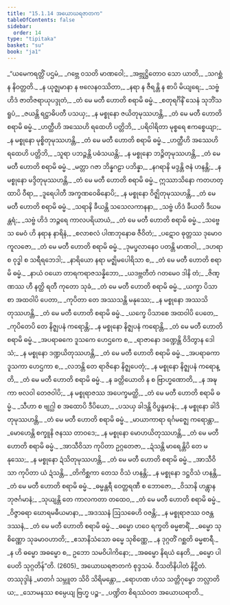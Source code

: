 ```yaml
---
title: "15.1.14 အယောဃရဇာတက"
tableOfContents: false
sidebar:
  order: 14
type: "tipitaka"
basket: "su"
book: "ja1"
---
```



<DynamicBreadcrumb />

<Division number="363" book="ja1" e="ch" v="22" p="353">

<Paragraph number="3228" type="verses" book="ja1">
_“ယမေကရတ္တိံ ပဌမံ,_  
_ဂဗ္ဘေ ဝသတိ မာဏဝေါ;_  
_အဗ္ဘုဋ္ဌိတောဝ သော ယာတိ,_  
_သဂစ္ဆံ န နိဝတ္တတိ._  

</Paragraph>

</Division>
<Division number="364" book="ja1" e="ch" v="22" p="354">

<Paragraph number="3229" type="verses" book="ja1">
_န ယုဇ္ဈမာနာ န ဗလေနဝဿိတာ,_  
_နရာ န ဇီရန္တိ န စာပိ မိယျရေ;_  
_သဗ္ဗံ ဟိဒံ ဇာတိဇရာယုပဒ္ဒုတံ,_  
_တံ မေ မတီ ဟောတိ စရာမိ ဓမ္မံ._  

</Paragraph>

</Division>
<Division number="365" book="ja1" e="ch" v="22" p="354">

<Paragraph number="3230" type="verses" book="ja1">
_စတုရင်္ဂိနိံ သေနံ သုဘိံသရူပံ,_  
_ဇယန္တိ ရဋ္ဌာဓိပတီ ပသယှ;_  
_န မစ္စုနော ဇယိတုမုဿဟန္တိ,_  
_တံ မေ မတီ ဟောတိ စရာမိ ဓမ္မံ._  

</Paragraph>

</Division>
<Division number="366" book="ja1" e="ch" v="22" p="354">

<Paragraph number="3231" type="verses" book="ja1">
_ဟတ္ထီဟိ အဿေဟိ ရထေဟိ ပတ္တိဘိ,_  
_ပရိဝါရိတာ မုစ္စရေ ဧကစ္စေယျာ;_  
_န မစ္စုနော မုစ္စိတုမုဿဟန္တိ,_  
_တံ မေ မတီ ဟောတိ စရာမိ ဓမ္မံ._  

</Paragraph>

</Division>
<Division number="367" book="ja1" e="ch" v="22" p="354">

<Paragraph number="3232" type="verses" book="ja1">
_ဟတ္ထီဟိ အဿေဟိ ရထေဟိ ပတ္တိဘိ,_  
_သူရာ ပဘဉ္ဇန္တိ ပဓံသယန္တိ;_  
_န မစ္စုနော ဘဉ္ဇိတုမုဿဟန္တိ,_  
_တံ မေ မတီ ဟောတိ စရာမိ ဓမ္မံ._  

</Paragraph>

</Division>
<Division number="368" book="ja1" e="ch" v="22" p="354">

<Paragraph number="3233" type="verses" book="ja1">
_မတ္တာ ဂဇာ ဘိန္နဂဠာ ပဘိန္နာ,_  
_နဂရာနိ မဒ္ဒန္တိ ဇနံ ဟနန္တိ;_  
_န မစ္စုနော မဒ္ဒိတုမုဿဟန္တိ,_  
_တံ မေ မတီ ဟောတိ စရာမိ ဓမ္မံ._  

</Paragraph>

</Division>
<Division number="369" book="ja1" e="ch" v="22" p="354">

<Paragraph number="3234" type="verses" book="ja1">
ဣဿာသိနော ကတဟတ္ထာပိ ဝီရာ,_  
_ဒူရေပါတီ အက္ခဏဝေဓိနောပိ;_  
_န မစ္စုနော ဝိဇ္ဈိတုမုဿဟန္တိ,_  
_တံ မေ မတီ ဟောတိ စရာမိ ဓမ္မံ._  

</Paragraph>

</Division>
<Division number="370" book="ja1" e="ch" v="22" p="354">

<Paragraph number="3235" type="verses" book="ja1">
_သရာနိ ခီယန္တိ သသေလကာနနာ,_  
_သဗ္ဗံ ဟိဒံ ခီယတိ ဒီဃမန္တရံ;_  
_သဗ္ဗံ ဟိဒံ ဘဉ္ဇရေ ကာလပရိယာယံ,_  
_တံ မေ မတီ ဟောတိ စရာမိ ဓမ္မံ._  

</Paragraph>

</Division>
<Division number="371" book="ja1" e="ch" v="22" p="355">

<Paragraph number="3236" type="verses" book="ja1">
_သဗ္ဗေသ မေဝံ ဟိ နရာန နာရိနံ,_  
_စလာစလံ ပါဏဘုနောဓ ဇီဝိတံ;_  
_ပဋောဝ ဓုတ္တဿ ဒုမောဝ ကူလဇော,_  
_တံ မေ မတီ ဟောတိ စရာမိ ဓမ္မံ._  

</Paragraph>

</Division>
<Division number="372" book="ja1" e="ch" v="22" p="355">

<Paragraph number="3237" type="verses" book="ja1">
_ဒုမပ္ဖလာနေဝ ပတန္တိ မာဏဝါ,_  
_ဒဟရာ စ ဝုဒ္ဓါ စ သရီရဘေဒါ;_  
_နာရိယော နရာ မဇ္ဈိမပေါရိသာ စ,_  
_တံ မေ မတီ ဟောတိ စရာမိ ဓမ္မံ._  

</Paragraph>

</Division>
<Division number="373" book="ja1" e="ch" v="22" p="355">

<Paragraph number="3238" type="verses" book="ja1">
_နာယံ ဝယော တာရကရာဇသန္နိဘော,_  
_ယဒဗ္ဘတီတံ ဂတမေဝ ဒါနိ တံ;_  
_ဇိဏ္ဏဿ ဟီ နတ္ထိ ရတီ ကုတော သုခံ,_  
_တံ မေ မတီ ဟောတိ စရာမိ ဓမ္မံ._  

</Paragraph>

</Division>
<Division number="374" book="ja1" e="ch" v="22" p="355">

<Paragraph number="3239" type="verses" book="ja1">
_ယက္ခာ ပိသာစာ အထဝါပိ ပေတာ,_  
_ကုပိတာ တေ အဿသန္တိ မနုဿေ;_  
_န မစ္စုနော အဿသိတုဿဟန္တိ,_  
_တံ မေ မတီ ဟောတိ စရာမိ ဓမ္မံ._  

</Paragraph>

</Division>
<Division number="375" book="ja1" e="ch" v="22" p="355">

<Paragraph number="3240" type="verses" book="ja1">
_ယက္ခေ ပိသာစေ အထဝါပိ ပေတေ,_  
_ကုပိတေပိ တေ နိဇ္ဈပနံ ကရောန္တိ;_  
_န မစ္စုနော နိဇ္ဈပနံ ကရောန္တိ,_  
_တံ မေ မတီ ဟောတိ စရာမိ ဓမ္မံ._  

</Paragraph>

</Division>
<Division number="376" book="ja1" e="ch" v="22" p="355">

<Paragraph number="3241" type="verses" book="ja1">
_အပရာဓကေ ဒူသကေ ဟေဌကေ စ,_  
_ရာဇာနော ဒဏ္ဍေန္တိ ဝိဒိတွာန ဒေါသံ;_  
_န မစ္စုနော ဒဏ္ဍယိတုဿဟန္တိ,_  
_တံ မေ မတီ ဟောတိ စရာမိ ဓမ္မံ._  

</Paragraph>

</Division>
<Division number="377" book="ja1" e="ch" v="22" p="355">

<Paragraph number="3242" type="verses" book="ja1">
_အပရာဓကာ ဒူသကာ ဟေဌကာ စ,_  
_လဘန္တိ တေ ရာဇိနော နိဇ္ဈပေတုံ;_  
_န မစ္စုနော နိဇ္ဈပနံ ကရောန္တိ,_  
_တံ မေ မတီ ဟောတိ စရာမိ ဓမ္မံ._  

</Paragraph>

</Division>
<Division number="378" book="ja1" e="ch" v="22" p="356">

<Paragraph number="3243" type="verses" book="ja1">
_န ခတ္တိယောတိ န စ ဗြာဟ္မဏောတိ,_  
_န အဍ္ဎကာ ဗလဝါ တေဇဝါပိ;_  
_န မစ္စုရာဇဿ အပေက္ခမတ္ထိ,_  
_တံ မေ မတီ ဟောတိ စရာမိ ဓမ္မံ._  

</Paragraph>

</Division>
<Division number="379" book="ja1" e="ch" v="22" p="356">

<Paragraph number="3244" type="verses" book="ja1">
_သီဟာ စ ဗျဂ္ဃါ စ အထောပိ ဒီပိယော,_  
_ပသယှ ခါဒန္တိ ဝိပ္ဖန္ဒမာနံ;_  
_န မစ္စုနော ခါဒိတုမုဿဟန္တိ,_  
_တံ မေ မတီ ဟောတိ စရာမိ ဓမ္မံ._  

</Paragraph>

</Division>
<Division number="380" book="ja1" e="ch" v="22" p="356">

<Paragraph number="3245" type="verses" book="ja1">
_မာယာကာရာ ရင်္ဂမဇ္ဈေ ကရောန္တာ,_  
_မောဟေန္တိ စက္ခူနိ ဇနဿ တာဝဒေ;_  
_န မစ္စုနော မောဟယိတုဿဟန္တိ,_  
_တံ မေ မတီ ဟောတိ စရာမိ ဓမ္မံ._  

</Paragraph>

</Division>
<Division number="381" book="ja1" e="ch" v="22" p="356">

<Paragraph number="3246" type="verses" book="ja1">
_အာသီဝိသာ ကုပိတာ ဥဂ္ဂတေဇာ,_  
_ဍံသန္တိ မာရေန္တိပိ တေ မနုဿေ;_  
_န မစ္စုနော ဍံသိတုမုဿဟန္တိ,_  
_တံ မေ မတီ ဟောတိ စရာမိ ဓမ္မံ._  

</Paragraph>

</Division>
<Division number="382" book="ja1" e="ch" v="22" p="356">

<Paragraph number="3247" type="verses" book="ja1">
_အာသီဝိသာ ကုပိတာ ယံ ဍံသန္တိ,_  
_တိကိစ္ဆကာ တေသ ဝိသံ ဟနန္တိ;_  
_န မစ္စုနော ဒဋ္ဌဝိသံ ဟနန္တိ,_  
_တံ မေ မတီ ဟောတိ စရာမိ ဓမ္မံ._  

</Paragraph>

</Division>
<Division number="383" book="ja1" e="ch" v="22" p="356">

<Paragraph number="3248" type="verses" book="ja1">
_ဓမ္မန္တရီ ဝေတ္တရဏီ စ ဘောဇော,_  
_ဝိသာနိ ဟန္တွာန ဘုဇင်္ဂမာနံ;_  
_သုယျန္တိ တေ ကာလကတာ တထေဝ,_  
_တံ မေ မတီ ဟောတိ စရာမိ ဓမ္မံ._  

</Paragraph>

</Division>
<Division number="384" book="ja1" e="ch" v="22" p="356">

<Paragraph number="3249" type="verses" book="ja1">
_ဝိဇ္ဇာဓရာ ဃောရမဓီယမာနာ,_  
_အဒဿနံ ဩသဓေဟိ ဝဇန္တိ;_  
_န မစ္စုရာဇဿ ဝဇန္တဒဿနံ,_  
_တံ မေ မတီ ဟောတိ စရာမိ ဓမ္မံ._  

</Paragraph>

</Division>
<Division number="385" book="ja1" e="ch" v="22" p="357">

<Paragraph number="3250" type="verses" book="ja1">
_ဓမ္မော ဟဝေ ရက္ခတိ ဓမ္မစာရိံ,_  
_ဓမ္မော သုစိဏ္ဏော သုခမာဝဟာတိ;_  
_ဧသာနိသံသော ဓမ္မေ သုစိဏ္ဏေ,_  
_န ဒုဂ္ဂတိံ ဂစ္ဆတိ ဓမ္မစာရီ._  

</Paragraph>

</Division>
<Division number="386" book="ja1" e="ch" v="22" p="357">

<Paragraph number="3251" type="verses" book="ja1">
_န ဟိ ဓမ္မော အဓမ္မော စ,_  
ဥဘော သမဝိပါကိနော;_  
_အဓမ္မော နိရယံ နေတိ,_  
_ဓမ္မော ပါပေတိ သုဂ္ဂတိန်”တိ. (2605)_  


</Paragraph>
</Division>

<Paragraph number="3252" type="center" book="ja1">
အယောဃရဇာတကံ စုဒ္ဒသမံ.



</Paragraph>

<Paragraph number="3253" type="center" book="ja1">
ဝီသတိနိပါတံ နိဋ္ဌိတံ.



</Paragraph>

<Paragraph number="3254" type="center" book="ja1">
တဿုဒ္ဒါနံ


</Paragraph>

<Paragraph number="3255" type="verses" book="ja1">
_မာတင်္ဂ သမ္ဘူတ သိဝိ သိရိမန္တော,_  
_ရောဟဏ ဟံသ သတ္တိဂုမ္ဗော ဘလ္လာတိယ;_  
_သောမနဿ စမ္ပေယျ ဗြဟ္မ ပဉ္စ-_  
_ပဏ္ဍိတ စိရဿံဝတ အယောဃရာတိ._
</Paragraph>